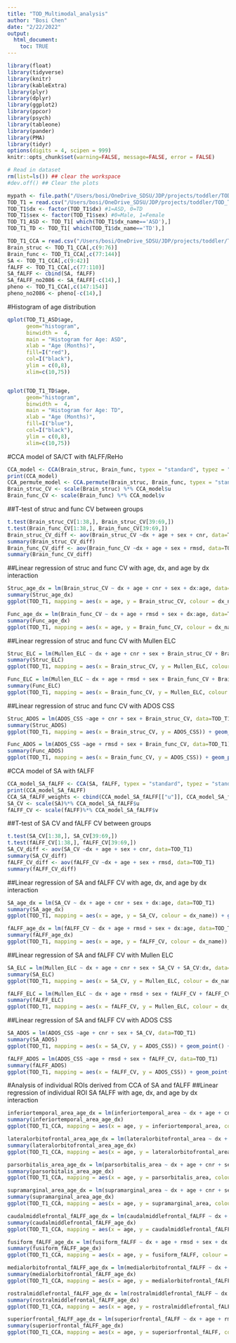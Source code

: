 ```yaml
---
title: "TOD_Multimodal_analysis"
author: "Bosi Chen"
date: "2/22/2022"
output:   
  html_document:
    toc: TRUE
---
```


```r
library(float)
library(tidyverse)
library(knitr)
library(kableExtra)
library(plyr)
library(dplyr)
library(ggplot2)
library(ppcor)
library(psych)
library(tableone)
library(pander)
library(PMA)
library(tidyr)
options(digits = 4, scipen = 999)
knitr::opts_chunk$set(warning=FALSE, message=FALSE, error = FALSE)
```

```r
# Read in dataset
rm(list=ls()) ## clear the workspace
#dev.off() ## Clear the plots

mypath <- file.path("/Users/bosi/OneDrive_SDSU/JDP/projects/toddler/TOD_T1_ASD")
TOD_T1 = read.csv("/Users/bosi/OneDrive_SDSU/JDP/projects/toddler/TOD_T1_ASD/TOD_T1_Rdata.csv", na.strings = c("", "NA"), header = TRUE)
TOD_T1$dx <- factor(TOD_T1$dx) #1=ASD, 0=TD
TOD_T1$sex <- factor(TOD_T1$sex) #0=Male, 1=Female
TOD_T1_ASD <- TOD_T1[ which(TOD_T1$dx_name=='ASD'),]
TOD_T1_TD <- TOD_T1[ which(TOD_T1$dx_name=='TD'),]

TOD_T1_CCA = read.csv("/Users/bosi/OneDrive_SDSU/JDP/projects/toddler/TOD_T1_ASD/analysis/TOD_T1_aparc_CCA.csv", na.strings = c("", "NA"), header = TRUE)
Brain_struc <- TOD_T1_CCA[,c(9:76)]
Brain_func <- TOD_T1_CCA[,c(77:144)]
SA <- TOD_T1_CCA[,c(9:42)]
fALFF <- TOD_T1_CCA[,c(77:110)]
SA_fALFF <- cbind(SA, fALFF)
SA_fALFF_no2086 <- SA_fALFF[-c(14),]
pheno <- TOD_T1_CCA[,c(147:154)]
pheno_no2086 <- pheno[-c(14),]
```

#Histogram of age distribution 
```r

qplot(TOD_T1_ASD$age,
      geom="histogram",
      binwidth =  4,  
      main = "Histogram for Age: ASD", 
      xlab = "Age (Months)",  
      fill=I("red"), 
      col=I("black"),
      ylim = c(0,8),
      xlim=c(10,75))


qplot(TOD_T1_TD$age,
      geom="histogram",
      binwidth =  4,  
      main = "Histogram for Age: TD", 
      xlab = "Age (Months)",  
      fill=I("blue"), 
      col=I("black"),
      ylim = c(0,8),
      xlim=c(10,75))
```

#CCA model of SA/CT with fALFF/ReHo 
```r
CCA_model <- CCA(Brain_struc, Brain_func, typex = "standard", typez = "standard", K = 1, niter = 15, trace = TRUE, standardize = TRUE)
print(CCA_model)
CCA_permute_model <- CCA.permute(Brain_struc, Brain_func, typex = "standard", typez = "standard", niter = 15, trace = TRUE, nperms = 25, standardize = TRUE)
Brain_struc_CV <- scale(Brain_struc) %*% CCA_model$u
Brain_func_CV <- scale(Brain_func) %*% CCA_model$v
```

##T-test of struc and func CV between groups
```r
t.test(Brain_struc_CV[1:38,], Brain_struc_CV[39:69,])
t.test(Brain_func_CV[1:38,], Brain_func_CV[39:69,])
Brain_struc_CV_diff <- aov(Brain_struc_CV ~dx + age + sex + cnr, data=TOD_T1)
summary(Brain_struc_CV_diff)
Brain_func_CV_diff <- aov(Brain_func_CV ~dx + age + sex + rmsd, data=TOD_T1)
summary(Brain_func_CV_diff)
```

##Linear regression of struc and func CV with age, dx, and age by dx interaction 
```r
Struc_age_dx = lm(Brain_struc_CV ~ dx + age + cnr + sex + dx:age, data=TOD_T1)
summary(Struc_age_dx)
ggplot(TOD_T1, mapping = aes(x = age, y = Brain_struc_CV, colour = dx_name)) + geom_point() + geom_smooth(method='lm', formula = y~x) + theme_bw()

Func_age_dx = lm(Brain_func_CV ~ dx + age + rmsd + sex + dx:age, data=TOD_T1)
summary(Func_age_dx)
ggplot(TOD_T1, mapping = aes(x = age, y = Brain_func_CV, colour = dx_name)) + geom_point() + geom_smooth(method='lm', formula = y~x) + theme_bw()
```

##Linear regression of struc and func CV with Mullen ELC 
```r
Struc_ELC = lm(Mullen_ELC ~ dx + age + cnr + sex + Brain_struc_CV + Brain_struc_CV:dx, data=TOD_T1)
summary(Struc_ELC)
ggplot(TOD_T1, mapping = aes(x = Brain_struc_CV, y = Mullen_ELC, colour = dx_name)) + geom_point() + geom_smooth(method='lm', formula = y~x) + theme_bw()

Func_ELC = lm(Mullen_ELC ~ dx + age + rmsd + sex + Brain_func_CV + Brain_func_CV:dx, data=TOD_T1)
summary(Func_ELC)
ggplot(TOD_T1, mapping = aes(x = Brain_func_CV, y = Mullen_ELC, colour = dx_name)) + geom_point() + geom_smooth(method='lm', formula = y~x) + theme_bw()
```

##Linear regression of struc and func CV with ADOS CSS
```r
Struc_ADOS = lm(ADOS_CSS ~age + cnr + sex + Brain_struc_CV, data=TOD_T1)
summary(Struc_ADOS)
ggplot(TOD_T1, mapping = aes(x = Brain_struc_CV, y = ADOS_CSS)) + geom_point() + geom_smooth(method='lm', formula = y~x) + theme_bw()

Func_ADOS = lm(ADOS_CSS ~age + rmsd + sex + Brain_func_CV, data=TOD_T1)
summary(Func_ADOS)
ggplot(TOD_T1, mapping = aes(x = Brain_func_CV, y = ADOS_CSS)) + geom_point() + geom_smooth(method='lm', formula = y~x) + theme_bw()
```

#CCA model of SA with fALFF 
```r
CCA_model_SA_fALFF <- CCA(SA, fALFF, typex = "standard", typez = "standard", K = 1, niter = 15, trace = TRUE, standardize = TRUE)
print(CCA_model_SA_fALFF)
CCA_SA_fALFF_weights <- cbind(CCA_model_SA_fALFF[["u"]], CCA_model_SA_fALFF[["v"]])
SA_CV <- scale(SA)%*% CCA_model_SA_fALFF$u
fALFF_CV <- scale(fALFF)%*% CCA_model_SA_fALFF$v
```

##T-test of SA CV and fALFF CV between groups
```r
t.test(SA_CV[1:38,], SA_CV[39:69,])
t.test(fALFF_CV[1:38,], fALFF_CV[39:69,])
SA_CV_diff <- aov(SA_CV ~dx + age + sex + cnr, data=TOD_T1)
summary(SA_CV_diff)
fALFF_CV_diff <- aov(fALFF_CV ~dx + age + sex + rmsd, data=TOD_T1)
summary(fALFF_CV_diff)
```

##Linear regression of SA and fALFF CV with age, dx, and age by dx interaction 
```r
SA_age_dx = lm(SA_CV ~ dx + age + cnr + sex + dx:age, data=TOD_T1)
summary(SA_age_dx)
ggplot(TOD_T1, mapping = aes(x = age, y = SA_CV, colour = dx_name)) + geom_point() + geom_smooth(method='lm', formula = y~x) + theme_bw()

fALFF_age_dx = lm(fALFF_CV ~ dx + age + rmsd + sex + dx:age, data=TOD_T1)
summary(fALFF_age_dx)
ggplot(TOD_T1, mapping = aes(x = age, y = fALFF_CV, colour = dx_name)) + geom_point() + geom_smooth(method='lm', formula = y~x) + theme_bw()
```

##Linear regression of SA and fALFF CV with Mullen ELC 
```r
SA_ELC = lm(Mullen_ELC ~ dx + age + cnr + sex + SA_CV + SA_CV:dx, data=TOD_T1)
summary(SA_ELC)
ggplot(TOD_T1, mapping = aes(x = SA_CV, y = Mullen_ELC, colour = dx_name)) + geom_point() + geom_smooth(method='lm', formula = y~x) + theme_bw()

fALFF_ELC = lm(Mullen_ELC ~ dx + age + rmsd + sex + fALFF_CV + fALFF_CV:dx, data=TOD_T1)
summary(fALFF_ELC)
ggplot(TOD_T1, mapping = aes(x = fALFF_CV, y = Mullen_ELC, colour = dx_name)) + geom_point() + geom_smooth(method='lm', formula = y~x) + theme_bw()
```

##Linear regression of SA and fALFF CV with ADOS CSS
```r
SA_ADOS = lm(ADOS_CSS ~age + cnr + sex + SA_CV, data=TOD_T1)
summary(SA_ADOS)
ggplot(TOD_T1, mapping = aes(x = SA_CV, y = ADOS_CSS)) + geom_point() + geom_smooth(method='lm', formula = y~x) + theme_bw()

fALFF_ADOS = lm(ADOS_CSS ~age + rmsd + sex + fALFF_CV, data=TOD_T1)
summary(fALFF_ADOS)
ggplot(TOD_T1, mapping = aes(x = fALFF_CV, y = ADOS_CSS)) + geom_point() + geom_smooth(method='lm', formula = y~x) + theme_bw()
```

#Analysis of individual ROIs derived from CCA of SA and fALFF 
##Linear regression of individual ROI SA fALFF with age, dx, and age by dx interaction 
```r
inferiortemporal_area_age_dx = lm(inferiortemporal_area ~ dx + age + cnr + sex + dx:age, data=TOD_T1_CCA)
summary(inferiortemporal_area_age_dx)
ggplot(TOD_T1_CCA, mapping = aes(x = age, y = inferiortemporal_area, colour = dx_name)) + geom_point() + geom_smooth(method='lm', formula = y~x) + theme_bw()

lateralorbitofrontal_area_age_dx = lm(lateralorbitofrontal_area ~ dx + age + cnr + sex + dx:age, data=TOD_T1_CCA)
summary(lateralorbitofrontal_area_age_dx)
ggplot(TOD_T1_CCA, mapping = aes(x = age, y = lateralorbitofrontal_area, colour = dx_name)) + geom_point() + geom_smooth(method='lm', formula = y~x) + theme_bw()

parsorbitalis_area_age_dx = lm(parsorbitalis_area ~ dx + age + cnr + sex + dx:age, data=TOD_T1_CCA)
summary(parsorbitalis_area_age_dx)
ggplot(TOD_T1_CCA, mapping = aes(x = age, y = parsorbitalis_area, colour = dx_name)) + geom_point() + geom_smooth(method='lm', formula = y~x) + theme_bw()

supramarginal_area_age_dx = lm(supramarginal_area ~ dx + age + cnr + sex + dx:age, data=TOD_T1_CCA)
summary(supramarginal_area_age_dx)
ggplot(TOD_T1_CCA, mapping = aes(x = age, y = supramarginal_area, colour = dx_name)) + geom_point() + geom_smooth(method='lm', formula = y~x) + theme_bw()

caudalmiddlefrontal_fALFF_age_dx = lm(caudalmiddlefrontal_fALFF ~ dx + age + rmsd + sex + dx:age, data=TOD_T1_CCA)
summary(caudalmiddlefrontal_fALFF_age_dx)
ggplot(TOD_T1_CCA, mapping = aes(x = age, y = caudalmiddlefrontal_fALFF, colour = dx_name)) + geom_point() + geom_smooth(method='lm', formula = y~x) + theme_bw()

fusiform_fALFF_age_dx = lm(fusiform_fALFF ~ dx + age + rmsd + sex + dx:age, data=TOD_T1_CCA)
summary(fusiform_fALFF_age_dx)
ggplot(TOD_T1_CCA, mapping = aes(x = age, y = fusiform_fALFF, colour = dx_name)) + geom_point() + geom_smooth(method='lm', formula = y~x) + theme_bw()

medialorbitofrontal_fALFF_age_dx = lm(medialorbitofrontal_fALFF ~ dx + age + rmsd + sex + dx:age, data=TOD_T1_CCA)
summary(medialorbitofrontal_fALFF_age_dx)
ggplot(TOD_T1_CCA, mapping = aes(x = age, y = medialorbitofrontal_fALFF, colour = dx_name)) + geom_point() + geom_smooth(method='lm', formula = y~x) + theme_bw()

rostralmiddlefrontal_fALFF_age_dx = lm(rostralmiddlefrontal_fALFF ~ dx + age + rmsd + sex + dx:age, data=TOD_T1_CCA)
summary(rostralmiddlefrontal_fALFF_age_dx)
ggplot(TOD_T1_CCA, mapping = aes(x = age, y = rostralmiddlefrontal_fALFF, colour = dx_name)) + geom_point() + geom_smooth(method='lm', formula = y~x) + theme_bw()

superiorfrontal_fALFF_age_dx = lm(superiorfrontal_fALFF ~ dx + age + rmsd + sex + dx:age, data=TOD_T1_CCA)
summary(superiorfrontal_fALFF_age_dx)
ggplot(TOD_T1_CCA, mapping = aes(x = age, y = superiorfrontal_fALFF, colour = dx_name)) + geom_point() + geom_smooth(method='lm', formula = y~x) + theme_bw()
```

